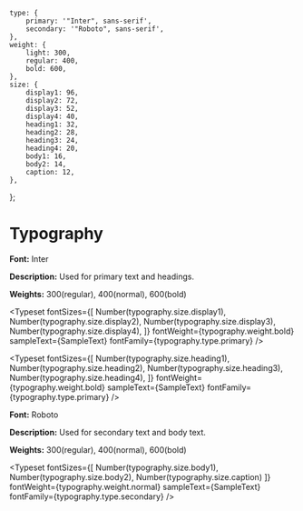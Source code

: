 
<Meta title="Typography"/>

    type: {
        primary: '"Inter", sans-serif',
        secondary: '"Roboto", sans-serif',
    },
    weight: {
        light: 300,
        regular: 400,
        bold: 600,
    },
    size: {
        display1: 96,
        display2: 72,
        display3: 52,
        display4: 40,
        heading1: 32,
        heading2: 28,
        heading3: 24,
        heading4: 20,
        body1: 16,
        body2: 14,
        caption: 12,
    },
};


# Typography

**Font:** Inter

**Description:** Used for primary text and headings.

**Weights:** 300(regular), 400(normal), 600(bold)

<Typeset
    fontSizes={[
        Number(typography.size.display1),
        Number(typography.size.display2),
        Number(typography.size.display3),
        Number(typography.size.display4),
    ]}
    fontWeight={typography.weight.bold}
    sampleText={SampleText}
    fontFamily={typography.type.primary}
/>

<Typeset
    fontSizes={[
        Number(typography.size.heading1),
        Number(typography.size.heading2),
        Number(typography.size.heading3),
        Number(typography.size.heading4),
    ]}
    fontWeight={typography.weight.bold}
    sampleText={SampleText}
    fontFamily={typography.type.primary}
/>

**Font:** Roboto

**Description:** Used for secondary text and body text.

**Weights:** 300(regular), 400(normal), 600(bold)

<Typeset
    fontSizes={[
        Number(typography.size.body1),
        Number(typography.size.body2),
        Number(typography.size.caption)
    ]}
    fontWeight={typography.weight.normal}
    sampleText={SampleText}
    fontFamily={typography.type.secondary}
/>
